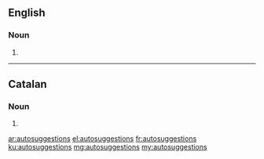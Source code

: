 {{also|auto-suggestions}}
==English==

===Noun===
{{head|en|noun plural form}}

# {{plural of|autosuggestion|lang=en}}

----

==Catalan==

===Noun===
{{ca-noun-form}}

# {{plural of|autosuggestió|lang=ca}}

[[ar:autosuggestions]]
[[el:autosuggestions]]
[[fr:autosuggestions]]
[[ku:autosuggestions]]
[[mg:autosuggestions]]
[[my:autosuggestions]]